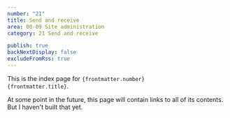 ```yaml
---
number: "21"
title: Send and receive
area: 00-09 Site administration
category: 21 Send and receive

publish: true
backNextDisplay: false
excludeFromRss: true
---
```


This is the index page for <code>{frontmatter.number} {frontmatter.title}</code>.

At some point in the future, this page will contain links to all of its contents. But I haven't built that yet.
